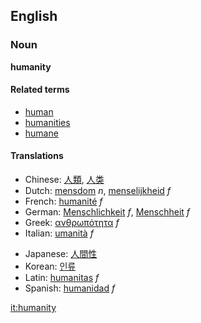 ==English==
===Noun===
'''humanity'''

====Related terms====
*[[human]]
*[[humanities]]
*[[humane]]

====Translations====
{{top}}
<!--languages from A to I go here-->
*Chinese: [[人類]], [[人类]]
*Dutch: [[mensdom]] ''n'', [[menselijkheid]] ''f''
*French: [[humanité]] ''f''
*German: [[Menschlichkeit]] ''f'', [[Menschheit]] ''f''
*Greek: [[ανθρωπότητα]] ''f''
*Italian: [[umanità]] ''f''
{{mid}}
<!--languages from J to Z go here-->
*Japanese: [[人間性]]
*Korean: [[인류]]
*Latin: [[humanitas]] ''f''
*Spanish: [[humanidad]] ''f''
{{bottom}}

[[it:humanity]]